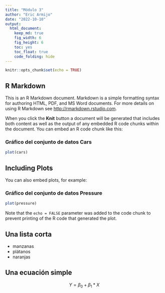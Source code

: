 ```yaml
---
title: "Módulo 3"
author: "Eric Armijo"
date: "2022-10-10"
output: 
  html_document:
    keep_md: true 
    fig_width: 6
    fig_height: 6
    toc: yes
    toc_float: true
    code_folding: hide
---
```


```r
knitr::opts_chunk$set(echo = TRUE)
```

## R Markdown {#nexsteps .emphasized}

This is an R Markdown document. Markdown is a simple formatting syntax for authoring HTML, PDF, and MS Word documents. For more details on using R Markdown see <http://rmarkdown.rstudio.com>.

When you click the **Knit** button a document will be generated that includes both content as well as the output of any embedded R code chunks within the document. You can embed an R code chunk like this:

### Gráfico del conjunto de datos Cars

```r
plot(cars)
```

## Including Plots

You can also embed plots, for example:

### Gráfico del conjunto de datos Pressure

```r
plot(pressure)
```

Note that the `echo = FALSE` parameter was added to the code chunk to prevent printing of the R code that generated the plot.

## Una lista corta

* manzanas
* plátanos
* naranjas

## Una ecuación simple

$$ Y = \beta_0 + \beta_1*X $$


